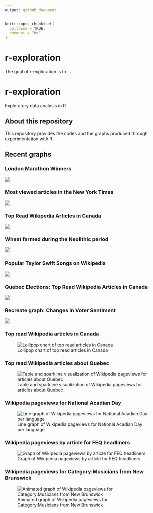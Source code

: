```yaml
---
output: github_document
---
```


<!-- README.md is generated from README.Rmd. Please edit that file -->

```r
knitr::opts_chunk$set(
  collapse = TRUE,
  comment = "#>"
)
```

# r-exploration

<!-- badges: start -->
<!-- badges: end -->

The goal of r-exploration is to ...

# r-exploration
Exploratory data analysis in R

## About this repository

This repository provides the codes and the graphs produced through experimentation with R.

## Recent graphs

### London Marathon Winners

![](https://github.com/judith-bourque/r-exploration/blob/main/graph/tidytuesday_london_marathon.png)

### Most viewed articles in the New York Times

![](https://github.com/judith-bourque/r-exploration/blob/main/graph/nyt_most_viewed_2023_04_24.png)

### Top Read Wikipedia Articles in Canada

![](https://github.com/judith-bourque/r-exploration/blob/main/graph/wp_pageviews_top_in_canada.png)

### Wheat farmed during the Neolithic period

![](https://github.com/judith-bourque/r-exploration/blob/main/graph/tidytuesday_wheat.png)

### Popular Taylor Swift Songs on Wikipedia

![](https://github.com/judith-bourque/r-exploration/blob/main/graph/wikipedia_pageviews_taylor_swift.png)

### Quebec Elections: Top Read Wikipedia Articles in Canada

![](https://github.com/judith-bourque/r-exploration/blob/main/graph/wp_pageviews_top_in_ca_2022_10_03.png)

### Recreate graph: Changes in Voter Sentiment

![](https://github.com/judith-bourque/r-exploration/blob/main/graph/recreate_graph_voter_sentiment.png)

### Top read Wikipedia articles in Canada

![Lollipop chart of top read articles in Canada](https://github.com/judith-bourque/r-exploration/blob/main/graph/wikipedia_pageviews_top_in_canada.png)

### Top read Wikipedia articles about Quebec
![Table and sparkline visualization of Wikipedia pageviews for articles about Quebec](graph/wikipedia_pageviews_quebec.png?raw=true)

### Wikipedia pageviews for National Acadian Day

![Line graph of Wikipedia pageviews for National Acadian Day per language](graph/wikipedia_pageviews_fete_nationale_acadie.png)


### Wikipedia pageviews by article for FEQ headliners

![Graph of Wikipedia pageviews by article for FEQ headliners](graph/wikipedia_pageviews_feq_facet.png)

### Wikipedia pageviews for Category:Musicians from New Brunswick

![Animated graph of Wikipedia pageviews for Category:Musicians from New Brunswick](graph/gganim.gif)
